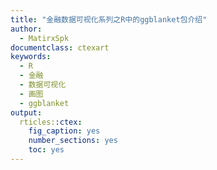 ```yaml
---
title: "金融数据可视化系列之R中的ggblanket包介绍"
author:
  - MatirxSpk
documentclass: ctexart
keywords:
  - R 
  - 金融
  - 数据可视化
  - 画图
  - ggblanket
output:
  rticles::ctex:
    fig_caption: yes
    number_sections: yes
    toc: yes
---
```

